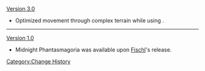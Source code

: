 [[Version 3.0]]
* Optimized movement through complex terrain while using {{BASEPAGENAME}}.
----
[[Version 1.0]]
*Midnight Phantasmagoria was available upon [[Fischl]]'s release.
<noinclude>[[Category:Change History]]</noinclude>